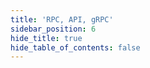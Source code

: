 ```yaml
---
title: 'RPC, API, gRPC'
sidebar_position: 6
hide_title: true
hide_table_of_contents: false
---
```



<PageTitle
  iconUrl="img/quicksilver-icon.svg"
  title="Quicksilver Public Endpoints"
  chainId="rhye-3"
  version="v1.8.0-rc.1"
/>

<Endpoints
  api="https://quicksilver-t-api.noders.services"
  rpc="https://quicksilver-t-rpc.noders.services"
  grpc="https://quicksilver-t-grpc.noders.services:443"
  jsonRpc=""
/>
